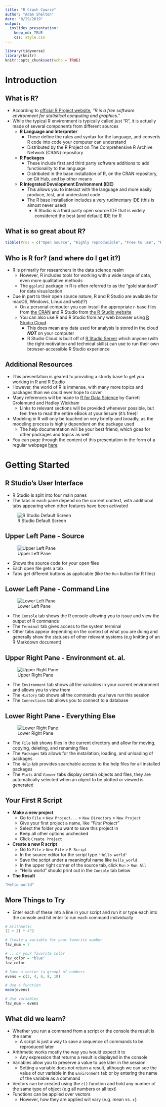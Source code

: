 ```yaml
---
title: "R Crash Course"
author: "Adam Shelton"
date: "8/29/2019"
output: 
  ioslides_presentation:
    keep_md: TRUE
    css: style.css
---
```


```r
library(tidyverse)
library(knitr)
knitr::opts_chunk$set(echo = TRUE)
```

# Introduction

## What is R?

- According to [official R Project website](https://www.r-project.org/), *"R is a free software environment for statistical computing and graphics."*
- While the typical R environment is typically called just "R", it is actually made of several components from different sources
  - __R Language and Interpreter__ 
    - These define the rules and syntax for the language, and converts R code into code your computer can understand
    - Distributed by the R Project on The Comprehensive R Archive Network (CRAN) repository
  - __R Packages__ 
    - These include first and third party software additions to add functionality to the language 
    - Distributed in the base installation of R, on the CRAN repository, on Git Hub, and by other means
  - __R Integrated Development Environment (IDE)__
    - This allows you to interact with the language and more easily produce, test, and understand code
    - The R base installation includes a very rudimentary IDE (this is almost never used)
      - R Studio is a third party open source IDE that is widely considered the best (and default) IDE for R
      
## What is so great about R?
```r
tibble(Pros = c("Open Source", "Highly reproducible", "Free to use", "Rich package ecosystem"), Cons = c("Provides a specific tool-set", "Not always intuitive", "Variance in quality", "Performance can be slower")) %>% kable()
```

## Who is R for? (and where do I get it?)

- R is primarily for researchers in the data science realm
  - However, R includes tools for working with a wide range of data, even more qualitative methods
  - The `ggplot2` package in R is often referred to as the "gold standard" for data visualization
- Due in part to their open source nature, R and R Studio are available for macOS, Windows, Linux and web(!?)
  - On a personal computer you can install the appropriate r-base files from [the CRAN](https://cran.r-project.org/) and R Studio from [the R Studio website](https://www.rstudio.com/products/rstudio/download/#download)
  - You can also use R and R Studio from any web browser using [R Studio Cloud](https://rstudio.cloud)
    - This does mean any data used for analysis is stored in the cloud __*NOT*__ on your computer
    - R Studio Cloud is built off of [R Studio Server](https://www.rstudio.com/products/rstudio/download-server/) which anyone (with the right motivation and technical skills) can use to run their own browser-accessible R Studio experience
    
## Additional Resources
- This presentation is geared to providing a sturdy base to get you working in R and R Studio
- However, the world of R is immense, with many more topics and packages than we could ever hope to cover
- Many references will be made to [R for Data Science](https://r4ds.had.co.nz/) by Garrett Grolemund and Hadley Wickham
  - Links to relevant sections will be provided whenever possible, but feel free to read the entire eBook at your leisure (it's free)!
- Modeling in R will only be touched on very briefly and broadly, as the modeling process is highly dependent on the package used
  - The help documentation will be your best friend, which goes for other packages and topics as well
- You can page through the content of this presentation in the form of a regular webpage [here](presentation.md)

# Getting Started

## R Studio's User Interface
- R Studio is split into four main panes
- The tabs in each pane depend on the current context, with additional tabs appearing when other features have been activated

![R Studio Default Screen](graphics/rstudio-default.png)

## Upper Left Pane - Source
![Upper Left Pane](graphics/rstudio-pane1.png)

- Shows the source code for your open files
- Each open file gets a tab
- Tabs get different buttons as applicable (like the `Run` button for R files)

## Lower Left Pane - Command Line
![Lower Left Pane](graphics/rstudio-pane2.png)

- The `Console` tab shows the R console allowing you to issue and view the output of R commands
- The `Terminal` tab gives access to the system terminal
- Other tabs appear depending on the context of what you are doing and generally show the statuses of other relevant systems (e.g knitting of an R Markdown document)

## Upper Right Pane - Environment et. al. 
![Upper Right Pane](graphics/rstudio-pane3.png)

- The `Environment` tab shows all the variables in your current environment and allows you to view them
- The `History` tab shows all the commands you have run this session
- The `Connections` tab allows you to connect to a database

## Lower Right Pane - Everything Else
![Lower Right Pane](graphics/rstudio-pane4.png)

- The `File` tab shows files in the current directory and allow for moving, copying, deleting, and renaming files
- The `Packages` tab allows for the installation, loading, and unloading of packages
- The `Help` tab provides searchable access to the help files for all installed packages
- The `Plots` and `Viewer` tabs display certain objects and files, they are automatically selected when an object to be plotted or viewed is generated

## Your First R Script
- __Make a new project__
  - Go to `File` > `New Project...` > `New Directory` > `New Project`
  - Give your first project a name, like *"First Project"*
  - Select the folder you want to save this project in
  - Keep all other options unchecked
  - Click `Create Project`
- __Create a new R script__
  - Go to `File` > `New File` > `R Script`
  - In the source editor for the script type `"Hello world"`
  - Save the script under a meaningful name like `hello_world`
  - In the upper right corner of the source tab, click `Run` > `Run All`
  - "Hello world" should print out in the `Console` tab below
- __The Result__
```r
"Hello world"
```

## More Things to Try
- Enter each of these into a line in your script and run it or type each into the console and hit enter to run each command individually
```r
# Arithmetic
(2 + 2) * 4^2

# Create a variable for your favorite number
fav_num = 7

# ...or your favorite color
fav_color = "blue"
fav_color

# Save a vector (a group) of numbers
evens = c(2, 4, 6, 8, 10)

# Use a function
mean(evens)

# Use variables
fav_num + evens
```

## What did we learn?
- Whether you run a command from a script or the console the result is the same
  - A script is just a way to save a sequence of commands to be reproduced later
- Arithmetic works mostly the way you would expect it to
  - Any expression that returns a result is displayed in the console
- Variables allow you to preserve a value to use later in the session
  - Setting a variable does not return a result, although we can see the value of our variable in the `Environment` tab or by entering the name of the variable as a command
- Vectors can be created using the `c()` function and hold any number of the same type of object (e.g all numbers or all text)
- Functions can be applied over vectors
  - However, how they are applied will vary (e.g. mean vs. +)
